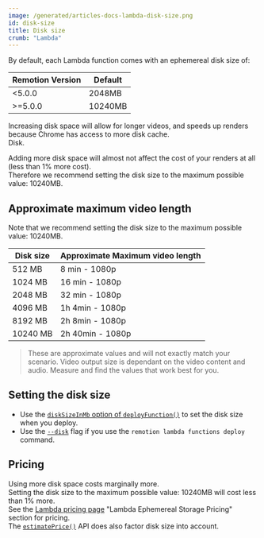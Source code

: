 ```yaml
---
image: /generated/articles-docs-lambda-disk-size.png
id: disk-size
title: Disk size
crumb: "Lambda"
---
```


By default, each Lambda function comes with an ephemereal disk size of:

| Remotion Version | Default       |
|------------------|---------------|
| &lt;5.0.0        | 2048MB        |
| &gt;=5.0.0       | 10240MB       |

Increasing disk space will allow for longer videos, and speeds up renders because Chrome has access to more disk cache.  
Disk.  

Adding more disk space will almost not affect the cost of your renders at all (less than 1% more cost).  
Therefore we recommend setting the disk size to the maximum possible value: 10240MB.

## Approximate maximum video length

Note that we recommend setting the disk size to the maximum possible value: 10240MB.

| Disk size         | Approximate Maximum video length |
| ----------------- | -------------------------------- |
| 512 MB            | 8 min - 1080p                    |
| 1024 MB           | 16 min - 1080p                   |
| 2048 MB           | 32 min - 1080p                   |
| 4096 MB           | 1h 4min - 1080p                  |
| 8192 MB           | 2h 8min - 1080p                  |
| 10240 MB          | 2h 40min - 1080p                 |

> These are approximate values and will not exactly match your scenario. Video output size is dependant on the video content and audio. Measure and find the values that work best for you.

## Setting the disk size

- Use the [`diskSizeInMb` option of `deployFunction()`](/docs/lambda/deployfunction#disksizeinmb) to set the disk size when you deploy.
- Use the [`--disk`](/docs/lambda/cli/functions) flag if you use the `remotion lambda functions deploy` command.

## Pricing

Using more disk space costs marginally more.  
Setting the disk size to the maximum possible value: 10240MB will cost less than 1% more.  
See the [Lambda pricing page](https://aws.amazon.com/lambda/pricing/) "Lambda Ephemereal Storage Pricing" section for pricing.  
The [`estimatePrice()`](/docs/lambda/estimateprice) API does also factor disk size into account.
